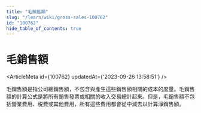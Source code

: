 ```yaml
---
title: "毛銷售額"
slug: "/learn/wiki/gross-sales-100762"
id: "100762"
hide_table_of_contents: true
---
```



# 毛銷售額

<ArticleMeta id={100762} updatedAt={'2023-09-26 13:58:51'} />
<div className='border-solid border-b border-t-0 my-4 border-[var(--ifm-color-gray-300)]' />

毛銷售額是指公司總銷售額，不包含與產生這些銷售額相關的成本的度量。毛銷售額的計算公式是將所有銷售發票或相關的收入交易總計起來。但是，毛銷售額不包括營業費用、税費或其他費用，所有這些費用都會從中減去以計算淨銷售額。
